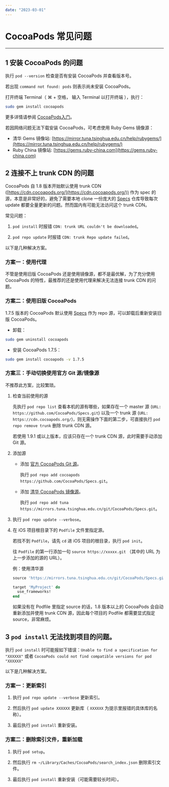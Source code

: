 ```yaml
---
date: "2023-03-01"
---
```

# CocoaPods 常见问题

- - -


## 1 安装 CocoaPods 的问题

执行 `pod --version` 检查是否有安装 CocoaPods 并查看版本号。

<div class="mk-warning">

若出现 `command not found: pods` 则表示尚未安装 CocoaPods。 
</div>


打开终端 Terminal（ ⌘ + 空格， 输入 Terminal 以打开终端 ），执行：

```sh
sudo gem install cocoapods
```

更多详情请参阅 [CocoaPods入门](https://guides.cocoapods.org/using/getting-started.html#getting-started)。

<div class="mk-hint">

若因网络问题无法下载安装 CocoaPods，可考虑使用 Ruby Gems 镜像源：
- 清华 Gems 镜像站: [https://mirror.tuna.tsinghua.edu.cn/help/rubygems/](https://mirror.tuna.tsinghua.edu.cn/help/rubygems/)
- Ruby China 镜像站: [https://gems.ruby-china.com](https://gems.ruby-china.com)
</div>


## 2 连接不上 trunk CDN 的问题

CocoaPods 自 1.8 版本开始默认使用 trunk CDN ([https://cdn.cocoapods.org/](https://cdn.cocoapods.org/)) 作为 spec 的源，本意是非常好的，避免了需要本地 clone 一份庞大的 [Specs](https://github.com/CocoaPods/Specs.git) 仓库导致每次 update 都要全量更新的问题。然而国内有可能无法访问这个 trunk CDN。

常见问题：

1. `pod install` 时报错 `CDN: trunk URL couldn't be downloaded`。

2. `pod repo update` 时报错 `CDN: trunk Repo update failed`。

以下是几种解决方案。

### 方案一：使用代理

不管是使用旧版 CocoaPods 还是使用镜像源，都不是最优解，为了充分使用 CocoaPods 的特性，最推荐的还是使用代理来解决无法连接 trunk CDN 的问题。

### 方案二：使用旧版 CocoaPods

1.7.5 版本的 CocoaPods 默认使用 [Specs](https://github.com/CocoaPods/Specs.git) 作为 repo 源，可以卸载后重新安装旧版 CocoaPods。

- 卸载：

```sh
sudo gem uninstall cocoapods
```

- 安装 CocoaPods 1.7.5：

```sh
sudo gem install cocoapods -v 1.7.5
```

### 方案三：手动切换使用官方 Git 源/镜像源

<div class="mk-warning">

不推荐此方案，比较繁琐。  
</div>


1. 检查当前使用的源

    先执行 `pod repo list` 查看本机的源有哪些，如果存在一个 master 源 (`URL: https://github.com/CocoaPods/Specs.git`) 以及一个 trunk 源 (`URL: https://cdn.cocoapods.org/`)，则无需操作下面的第二步，可直接执行 `pod repo remove trunk` 删除 trunk CDN 源。

    若使用 1.9.1 或以上版本，应该只存在一个 trunk CDN 源，此时需要手动添加 Git 源。

2. 添加源

    - 添加 [官方 CocoaPods Git 源](https://github.com/CocoaPods/Specs.git)。

        执行 `pod repo add cocoapods https://github.com/CocoaPods/Specs.git`。

    - 添加 [清华 CocoaPods 镜像源](https://mirror.tuna.tsinghua.edu.cn/help/CocoaPods/)。

        执行 `pod repo add tuna https://mirrors.tuna.tsinghua.edu.cn/git/CocoaPods/Specs.git`。

3. 执行 `pod repo update --verbose`。

4. 在 iOS 项目根目录下的 `Podfile` 文件里指定源。

    <div class="mk-hint">

    若找不到 `Podfile`，请先 `cd` 进 iOS 项目的根目录，执行 `pod init`。
    </div>

    往 `Podfile` 的第一行添加一句 `source https://xxxxx.git` （其中的 URL 为上一步添加的源的 URL）。

    例：使用清华源

    ```ruby
    source 'https://mirrors.tuna.tsinghua.edu.cn/git/CocoaPods/Specs.git'

    target 'MyProject' do
      use_frameworks!
    end
    ```

    如果没有在 Podfile 里指定 source 的话，1.8 版本以上的 CocoaPods 会自动重新添加并使用 trunk CDN 源，因此每个项目的 Podfile 都需要显式指定 source，非常麻烦。

## 3 `pod install` 无法找到项目的问题。

执行 `pod install` 时可能报如下错误：`Unable to find a specification for "XXXXXX"` 或者 `CocoaPods could not find compatible versions for pod "XXXXXX"`

以下是几种解决方案。

### 方案一：更新索引

1. 执行 `pod repo update --verbose` 更新索引。

2. 然后执行 `pod update XXXXXX` 更新库（ `XXXXXX` 为提示里报错的具体库的名称）。

3. 最后执行 `pod install` 重新安装。

### 方案二：删除索引文件，重新加载

1. 执行 `pod setup`。

2. 然后执行 `rm ~/Library/Caches/CocoaPods/search_index.json` 删除索引文件。

3. 最后执行 `pod install` 重新安装（可能需要较长时间）。
